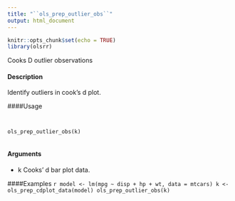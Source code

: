 ```yaml
---
title: "``ols_prep_outlier_obs``"
output: html_document
---
```


```r
knitr::opts_chunk$set(echo = TRUE)
library(olsrr)
```



 Cooks D outlier observations

#### Description 
 
Identify outliers in cook's d plot.

####Usage 
<pre><code>

ols_prep_outlier_obs(k)

</code></pre>

#### Arguments 
 
* k Cooks' d bar plot data.

####Examples 
 ```r

model <- lm(mpg ~ disp + hp + wt, data = mtcars)
k <- ols_prep_cdplot_data(model)
ols_prep_outlier_obs(k)
```
